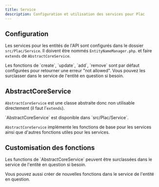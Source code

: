 ```yaml
---
title: Service
description: Configuration et utilisation des services pour Plac
---
```


## Configuration

Les services pour les entités de l'API sont configurés dans le dossier `src/Plac/Service`. Il doivent être nommés `EntityNameManager.php`. et faire `extends` de `AbstractCoreService`.

<Aside type="note">
Les fonctions de `create`, `update`, `add`, `remove` sont par défaut configurées pour retourner une erreur "not allowed". Vous pouvez les surclasser dans le service de l'entité en question si besoin.
</Aside>

## AbstractCoreService

`AbstractCoreService` est une classe abstraite donc non utilisable directement (il faut l'`extends`).

<Aside type="tip">
`AbstractCoreService` est disponible dans `src/Plac/Service`.
</Aside>

`AbstractCoreService` implémente les fonctions de base pour les services ainsi que d'autres fonctions utiles pour les services.

## Customisation des fonctions

<Aside type="tip">
Les functions de `AbstractCoreService` peuvent être surclassées dans le service de l'entité en question si besoin.
</Aside>

Vous pouvez aussi créer de nouvelles fonctions dans le service de l'entité en question.

